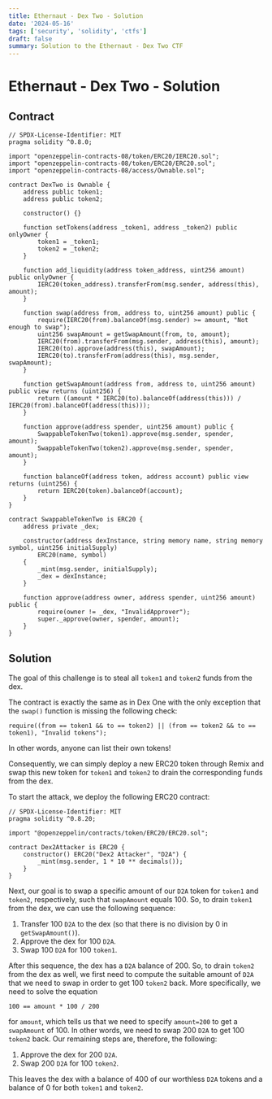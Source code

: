 ```yaml
---
title: Ethernaut - Dex Two - Solution
date: '2024-05-16'
tags: ['security', 'solidity', 'ctfs']
draft: false
summary: Solution to the Ethernaut - Dex Two CTF
---
```


# Ethernaut - Dex Two - Solution

## Contract

```solidity
// SPDX-License-Identifier: MIT
pragma solidity ^0.8.0;

import "openzeppelin-contracts-08/token/ERC20/IERC20.sol";
import "openzeppelin-contracts-08/token/ERC20/ERC20.sol";
import "openzeppelin-contracts-08/access/Ownable.sol";

contract DexTwo is Ownable {
    address public token1;
    address public token2;

    constructor() {}

    function setTokens(address _token1, address _token2) public onlyOwner {
        token1 = _token1;
        token2 = _token2;
    }

    function add_liquidity(address token_address, uint256 amount) public onlyOwner {
        IERC20(token_address).transferFrom(msg.sender, address(this), amount);
    }

    function swap(address from, address to, uint256 amount) public {
        require(IERC20(from).balanceOf(msg.sender) >= amount, "Not enough to swap");
        uint256 swapAmount = getSwapAmount(from, to, amount);
        IERC20(from).transferFrom(msg.sender, address(this), amount);
        IERC20(to).approve(address(this), swapAmount);
        IERC20(to).transferFrom(address(this), msg.sender, swapAmount);
    }

    function getSwapAmount(address from, address to, uint256 amount) public view returns (uint256) {
        return ((amount * IERC20(to).balanceOf(address(this))) / IERC20(from).balanceOf(address(this)));
    }

    function approve(address spender, uint256 amount) public {
        SwappableTokenTwo(token1).approve(msg.sender, spender, amount);
        SwappableTokenTwo(token2).approve(msg.sender, spender, amount);
    }

    function balanceOf(address token, address account) public view returns (uint256) {
        return IERC20(token).balanceOf(account);
    }
}

contract SwappableTokenTwo is ERC20 {
    address private _dex;

    constructor(address dexInstance, string memory name, string memory symbol, uint256 initialSupply)
        ERC20(name, symbol)
    {
        _mint(msg.sender, initialSupply);
        _dex = dexInstance;
    }

    function approve(address owner, address spender, uint256 amount) public {
        require(owner != _dex, "InvalidApprover");
        super._approve(owner, spender, amount);
    }
}
```

## Solution

The goal of this challenge is to steal all `token1` and `token2` funds from the dex.

The contract is exactly the same as in Dex One with the only exception that the `swap()` function is missing the following check:

```solidity
require((from == token1 && to == token2) || (from == token2 && to == token1), "Invalid tokens");
```

In other words, anyone can list their own tokens!

Consequently, we can simply deploy a new ERC20 token through Remix and swap this new token for `token1` and `token2` to drain the corresponding funds from the dex.

To start the attack, we deploy the following ERC20 contract:

```solidity
// SPDX-License-Identifier: MIT
pragma solidity ^0.8.20;

import "@openzeppelin/contracts/token/ERC20/ERC20.sol";

contract Dex2Attacker is ERC20 {
    constructor() ERC20("Dex2 Attacker", "D2A") {
        _mint(msg.sender, 1 * 10 ** decimals());
    }
}
```

Next, our goal is to swap a specific amount of our `D2A` token for `token1` and `token2`, respectively, such that `swapAmount` equals 100.
So, to drain `token1` from the dex, we can use the following sequence:

1. Transfer 100 `D2A` to the dex (so that there is no division by 0 in `getSwapAmount()`).
2. Approve the dex for 100 `D2A`.
3. Swap 100 `D2A` for 100 `token1`.

After this sequence, the dex has a `D2A` balance of 200. 
So, to drain `token2` from the dex as well, we first need to compute the suitable amount of `D2A` that we need to swap in order to get 100 `token2` back.
More specifically, we need to solve the equation

```solidity
100 == amount * 100 / 200
```

for `amount`, which tells us that we need to specify `amount=200` to get a `swapAmount` of 100.
In other words, we need to swap 200 `D2A` to get 100 `token2` back. 
Our remaining steps are, therefore, the following:

1. Approve the dex for 200 `D2A`.
2. Swap 200 `D2A` for 100 `token2`.

This leaves the dex with a balance of 400 of our worthless `D2A` tokens and a balance of 0 for both `token1` and `token2`.